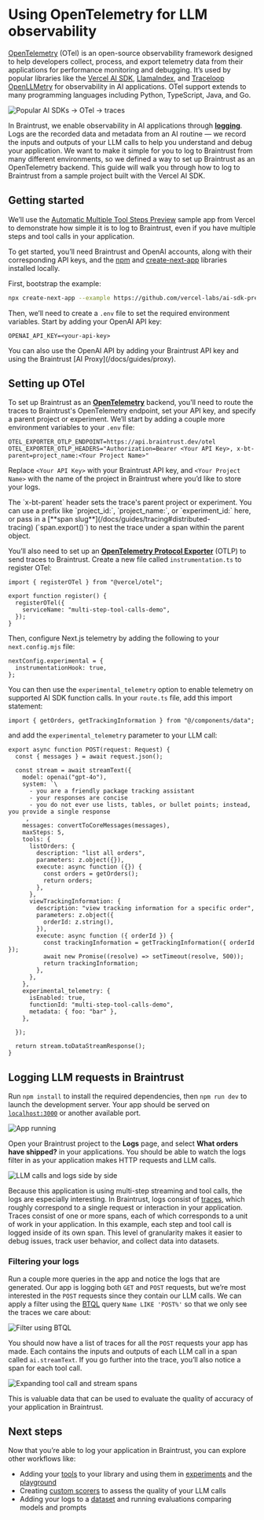 # Using OpenTelemetry for LLM observability

[OpenTelemetry](https://opentelemetry.io/docs/) (OTel) is an open-source observability framework designed to help developers collect, process, and export telemetry data from their applications for performance monitoring and debugging. It’s used by popular libraries like the [Vercel AI SDK](https://sdk.vercel.ai/), [LlamaIndex](https://docs.llamaindex.ai/en/stable/module_guides/observability/), and [Traceloop OpenLLMetry](https://www.traceloop.com/docs) for observability in AI applications. OTel support extends to many programming languages including Python, TypeScript, Java, and Go. 

![Popular AI SDKs -> OTel -> traces](assets/otel.png)

In Braintrust, we enable observability in AI applications through [**logging**](/docs/guides/logging). Logs are the recorded data and metadata from an AI routine — we record the inputs and outputs of your LLM calls to help you understand and debug your application. We want to make it simple for you to log to Braintrust from many different environments, so we defined a way to set up Braintrust as an OpenTelemetry backend. This guide will walk you through how to log to Braintrust from a sample project built with the Vercel AI SDK.

## Getting started

We’ll use the [Automatic Multiple Tool Steps Preview](https://github.com/vercel-labs/ai-sdk-preview-roundtrips) sample app from Vercel to demonstrate how simple it is to log to Braintrust, even if you have multiple steps and tool calls in your application. 

To get started, you’ll need Braintrust and OpenAI accounts, along with their corresponding API keys, and the [npm](https://docs.npmjs.com/cli/init) and [create-next-app](https://github.com/vercel/next.js/tree/canary/packages/create-next-app) libraries installed locally. 

First, bootstrap the example:
```bash
npx create-next-app --example https://github.com/vercel-labs/ai-sdk-preview-roundtrips ai-sdk-preview-roundtrips-example
```

Then, we’ll need to create a `.env` file to set the required environment variables. Start by adding your OpenAI API key:
```
OPENAI_API_KEY=<your-api-key>
```

<Callout type="info">
You can also use the OpenAI API by adding your Braintrust API key and using the Braintrust [AI Proxy](/docs/guides/proxy).
</Callout>

## Setting up OTel

To set up Braintrust as an [**OpenTelemetry**](https://opentelemetry.io/docs/) backend, you'll need to route the traces to Braintrust's OpenTelemetry endpoint, set your API key, and specify a parent project or experiment. We’ll start by adding a couple more environment variables to your `.env` file:

```
OTEL_EXPORTER_OTLP_ENDPOINT=https://api.braintrust.dev/otel
OTEL_EXPORTER_OTLP_HEADERS="Authorization=Bearer <Your API Key>, x-bt-parent=project_name:<Your Project Name>"
```

Replace `<Your API Key>` with your Braintrust API key, and `<Your Project Name>` with the name of the project in Braintrust where you’d like to store your logs. 

<Callout type="info">
The `x-bt-parent` header sets the trace's parent project or experiment. You can use a prefix like `project_id:`, `project_name:`, or `experiment_id:` here, or pass in a [**span slug**](/docs/guides/tracing#distributed-tracing) (`span.export()`) to nest the trace under a span within the parent object.
</Callout>

You’ll also need to set up an [**OpenTelemetry Protocol Exporter**](https://opentelemetry.io/docs/languages/js/exporters/) (OTLP) to send traces to Braintrust. Create a new file called `instrumentation.ts` to register OTel:

```tsx
import { registerOTel } from "@vercel/otel";

export function register() {
  registerOTel({
    serviceName: "multi-step-tool-calls-demo",
  });
}
```

Then, configure Next.js telemetry by adding the following to your `next.config.mjs` file:
```
nextConfig.experimental = {
  instrumentationHook: true,
};
```

You can then use the `experimental_telemetry` option to enable telemetry on supported AI SDK function calls. In your `route.ts` file, add this import statement:

```tsx
import { getOrders, getTrackingInformation } from "@/components/data";
```

and add the `experimental_telemetry` parameter to your LLM call: 

```tsx
export async function POST(request: Request) {
  const { messages } = await request.json();

  const stream = await streamText({
    model: openai("gpt-4o"),
    system: `\
      - you are a friendly package tracking assistant
      - your responses are concise
      - you do not ever use lists, tables, or bullet points; instead, you provide a single response
    `,
    messages: convertToCoreMessages(messages),
    maxSteps: 5,
    tools: {
      listOrders: {
        description: "list all orders",
        parameters: z.object({}),
        execute: async function ({}) {
          const orders = getOrders();
          return orders;
        },
      },
      viewTrackingInformation: {
        description: "view tracking information for a specific order",
        parameters: z.object({
          orderId: z.string(),
        }),
        execute: async function ({ orderId }) {
          const trackingInformation = getTrackingInformation({ orderId });
          await new Promise((resolve) => setTimeout(resolve, 500));
          return trackingInformation;
        },
      },
    },
    experimental_telemetry: {
      isEnabled: true,
      functionId: "multi-step-tool-calls-demo",
      metadata: { foo: "bar" },
    },

  });

  return stream.toDataStreamResponse();
}
```

## Logging LLM requests in Braintrust

Run `npm install` to install the required dependencies, then `npm run dev` to launch the development server. Your app should be served on [`localhost:3000`](http://localhost:3000) or another available port.

![App running](assets/app-start.png)

Open your Braintrust project to the **Logs** page, and select **What orders have shipped?** in your applications. You should be able to watch the logs filter in as your application makes HTTP requests and LLM calls. 

![LLM calls and logs side by side](assets/otel-demo.gif)

Because this application is using multi-step streaming and tool calls, the logs are especially interesting. In Braintrust, logs consist of [traces](/docs/guides/tracing), which roughly correspond to a single request or interaction in your application. Traces consist of one or more spans, each of which corresponds to a unit of work in your application. In this example, each step and tool call is logged inside of its own span. This level of granularity makes it easier to debug issues, track user behavior, and collect data into datasets. 

### Filtering your logs

Run a couple more queries in the app and notice the logs that are generated. Our app is logging both `GET` and `POST` requests, but we’re most interested in the `POST` requests since they contain our LLM calls. We can apply a filter using the [BTQL](/docs/reference/btql) query `Name LIKE 'POST%'` so that we only see the traces we care about:

![Filter using BTQL](assets/add-post-filter.gif)

You should now have a list of traces for all the `POST` requests your app has made. Each contains the inputs and outputs of each LLM call in a span called `ai.streamText`. If you go further into the trace, you’ll also notice a span for each tool call. 

![Expanding tool call and stream spans](assets/spans.gif)

This is valuable data that can be used to evaluate the quality of accuracy of your application in Braintrust. 

## Next steps

Now that you’re able to log your application in Braintrust, you can explore other workflows like:

- Adding your [tools](/docs/guides/functions/tools) to your library and using them in [experiments](/docs/guides/evals) and the [playground](/docs/guides/playground)
- Creating [custom scorers](/docs/guides/functions/scorers) to assess the quality of your LLM calls
- Adding your logs to a [dataset](/docs/guides/datasets) and running evaluations comparing models and prompts